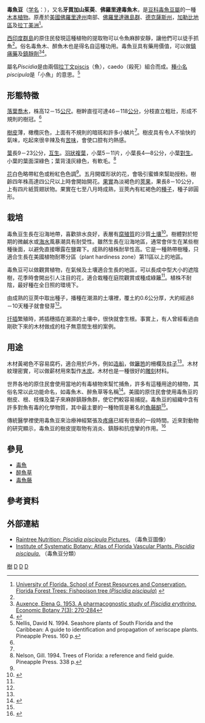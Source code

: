 {{ctm}}
{{Speciesbox
| taxon = Piscidia piscipula
| image =Piscidia_piscipula_-_Köhler–s_Medizinal-Pflanzen-109.jpg
| image_caption = 《[[科勒藥用植物|科勒藥用植物]]》(1897), <br>''Piscidia erythrina''
| binomial_authority = ([[卡爾·林奈|L.]]) Sarg.<ref name=USDA>{{Cite web |url=http://plants.usda.gov/java/profile?symbol=PIPI3 |title=USDA Natural Resources Conservation Service. Plants Database. ''Piscidia piscipula'' (L.) Sarg. Florida fishpoison tree. |access-date=2011-01-18 |archive-date=2013-05-10 |archive-url=https://web.archive.org/web/20130510122918/http://plants.usda.gov/java/profile?symbol=PIPI3 |dead-url=no }}</ref>
| synonyms = 
''Piscidia erythrina''<br>
''Ichthyomethia piscipula''
}}
'''毒魚豆'''（[[学名|学名]]：''{{lang|la|Piscidia piscipula}}''），又名'''牙買加山茱萸'''、'''佛羅里達毒魚木'''，是[[豆科|豆科]][[毒魚豆屬|毒魚豆屬]]的一種[[木本植物|木本植物]]。原產於[[美國|美國]][[佛羅里達州|佛羅里達州]]南部、[[佛羅里達礁島群|佛羅里達礁島群]]、[[德克薩斯州|德克薩斯州]]，[[加勒比地區|加勒比地區]]及[[拉丁美洲|拉丁美洲]]<ref name=UF> [http://www.sfrc.ufl.edu/4h/Fishpoison_tree/fishtree.htm  University of Florida. School of Forest Resources and Conservation. Florida Forest Trees: Fishpoison tree (''Piscidia piscipula'')] {{webarchive|url=https://web.archive.org/web/20090726053746/http://sfrc.ufl.edu/4h/Fishpoison_tree/fishtree.htm |date=2009-07-26 }}</ref>。

[[西印度群島|西印度群島]]的原住民發現這種植物的提取物可以令魚麻醉安靜，讓他們可以徒手抓魚<ref name=UF/>。俗名毒魚木、醉魚木也是得名自這種功用。毒魚豆具有藥用價值，可以做[[鎮痛藥|鎮痛藥]]及[[鎮靜劑|鎮靜劑]]<ref>[http://www.springerlink.com/content/f57h80550574111u/ Auxence, Elena G. 1953. A pharmacognostic study of ''Piscidia erythrina''. Economic Botany 7(3): 270-284]{{Dead link|date=2020年2月 |bot=InternetArchiveBot |fix-attempted=yes }}</ref><ref name=altmed>{{Cite web |url=http://www.altmd.com/articles/jamaica-dogwood-fish-poison-tree-piscidia-erythrin |title=altMD: Jamaican Dogwood. |access-date=2011-01-18 |archive-date=2016-03-06 |archive-url=https://web.archive.org/web/20160306112918/http://www.altmd.com/articles/jamaica-dogwood-fish-poison-tree-piscidia-erythrin |dead-url=no }}</ref>。

屬名''Piscidia''是由兩個[[拉丁文|拉丁文]]piscis（魚），caedo（殺死）組合而成。[[種小名|種小名]]''piscipula''是「小魚」的意思。<ref name=Nellis>Nellis, David N. 1994. Seashore plants of South Florida and the Caribbean: A guide to identification and propagation of xeriscape plants. Pineapple Press. 160 p.</ref>

== 形態特徵 ==
[[落葉植物|落葉]][[喬木|喬木]]，株高12－15[[公尺|公尺]]。樹幹直徑可達46－118[[公分|公分]]，分枝直立粗壯，形成不規則的樹冠。<ref name=UF/>  

[[樹皮|樹皮]]薄，橄欖灰色，上面有不規則的暗斑和許多小鱗片<ref name=UF/>。樹皮具有令人不愉快的氣味，吃起來很辛辣及有[[苦味|苦味]]，會使口腔有灼熱感。

[[葉|葉]]長9－23公分，[[叶子#互生|互生]]。[[羽狀複葉|羽狀複葉]]，小葉5－11片，小葉長4―8公分，小葉[[叶子#对生|對生]]。小葉的葉面深綠色；葉背淺灰綠色，有軟毛。<ref>Nelson, Gill. 1994. Trees of Florida: a reference and field guide. Pineapple Press. 338 p.</ref>

[[花|花]]白色略帶紅色或粉紅色色調<ref name=UF/>。五月開蝶形狀的花，會吸引蜜蜂來幫助授粉。樹齡四年株高達四公尺以上時會開始開花。[[果實|果實]]為淡褐色的[[莢果|莢果]]，果長8－10公分，上有四片紙質翅狀物。果實在七至八月時成熟，豆莢內有紅褐色的[[種子|種子]]，種子卵圓形。

== 栽培 ==
毒魚豆生長在沿海地帶，喜歡排水良好，表層有[[腐殖質|腐殖質]]的沙質[[土壤|土壤]]<ref name=IRC>{{Cite web |url=http://www.regionalconservation.org/beta/nfyn/plantdetail.asp?tx=Piscpisc |title=Institute for Regional Conservation: Jamaica-dogwood |access-date=2011-01-18 |archive-date=2020-10-29 |archive-url=https://web.archive.org/web/20201029084242/https://www.regionalconservation.org/beta/nfyn/plantdetail.asp?tx=Piscpisc |dead-url=no }}</ref>。樹體對於短期的微鹹水或[[海水|海水]]風暴潮具有耐受性。雖然生長在沿海地區，通常會伴生在某些樹種後面，以避免直接曝露在鹽霧下。成熟的植株耐旱性高。它是一種熱帶樹種，只適合生長在美國植物耐寒分區（plant hardiness zone）第11區以上的地區。

毒魚豆可以做觀賞植物，在氣候及土壤適合生長的地區，可以長成中型大小的遮陰樹，花季時會開出引人注目的花，適合栽種在庭院觀賞或種成綠籬<ref name=Nellis/>。植株不耐陰，最好種在全日照的環境下。

由成熟的豆莢中取出種子，播種在潮濕的土壤裡，覆土約0.6公分厚，大約經過8－10天種子就會發芽<ref name=Nellis/>。

[[扦插|扦插]]繁殖時，將插穗插在潮濕的土壤中，很快就會生根。事實上，有人曾經看過由剛砍下來的木材做成的柱子無意間生根的案例。

== 用途 ==
木材黃褐色不容易腐朽，適合用於戶外，例如[[造船|造船]]，做[[籬笆|籬笆]]的柵欄及[[柱子|柱子]]<ref name=UF/>。木材紋理密實，可以做薪材用來製作[[木炭|木炭]]。木材也是一種很好的[[雕刻|雕刻]]材料。

世界各地的原住民會使用當地的有毒植物來幫忙捕魚，許多有這種用途的植物，其俗名常以此功能命名，如毒魚木、醉魚草等名稱<ref>{{Cite web |url=http://www.primitiveways.com/fish_poison.html |title=Kritzon, Chuck. Fishing with poisons. Primitive Ways. |access-date=2011-01-18 |archive-date=2021-02-23 |archive-url=https://web.archive.org/web/20210223102831/https://www.primitiveways.com/fish_poison.html |dead-url=no }}</ref>。美國的原住民會使用毒魚豆的樹皮、根、枝條及葉子來麻醉鎮靜魚群，使它們較容易捕捉。毒魚豆的組織中含有許多對魚有毒的化學物質，其中最主要的一種物質是著名的[[魚藤酮|魚藤酮]]<ref name=Nellis/>。

傳統醫學裡使用毒魚豆來治療神經緊張及[[疼痛|疼痛]]已經有很長的一段時間。近來對動物的研究顯示，毒魚豆的樹皮提取物有消炎、鎮靜和抗痙攣的作用。<ref name=UM>{{Cite web |url=http://www.umm.edu/altmed/articles/jamaica-dogwood-000258.htm |title=University of Maryland Medical Center. Jamaica dogwood. |access-date=2011-01-18 |archive-date=2013-03-30 |archive-url=https://web.archive.org/web/20130330001720/http://www.umm.edu/altmed/articles/jamaica-dogwood-000258.htm |dead-url=yes }}</ref>

== 參見 ==
* [[毒魚|毒魚]]
* [[醉魚草|醉魚草]]
* [[毒魚藤|毒魚藤]]

== 參考資料 ==
{{reflist}}

== 外部連結 ==
*[http://www.rain-tree.com/Plant-Images/piscidia-pic.htm Raintree Nutrition: ''Piscidia piscipula'' Pictures.] {{Wayback|url=http://www.rain-tree.com/Plant-Images/piscidia-pic.htm |date=20160330101653 }}（毒魚豆圖像）
*[http://florida.plantatlas.usf.edu/Plant.aspx?id=3732 Institute of Systematic Botany: Atlas of Florida Vascular Plants. ''Piscidia piscipula''.] {{Wayback|url=http://florida.plantatlas.usf.edu/Plant.aspx?id=3732 |date=20210120143553 }}（毒魚豆分類）
{{Taxonbar}}
[[Category:藥用植物|樹]]
[[Category:毒魚豆屬|D]]
[[Category:觀賞植物|D]]
[[Category:木材|D]]